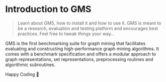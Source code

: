 # Introduction to GMS

> Learn about GMS, how to install it and how to use it.
> GMS is meant to be a research, evaluation and testing platform and encourages best practices.
> Feel free to tweak things your way...

GMS is the first benchmarking suite for graph mining that facilitates evaluating and constructing high-performance graph mining algorithms.
It comes with a benchmark specification and offers a modular approach to graph representations, set representations, preprocessing routines and algorithmic subroutines.

Happy Coding 🚀
